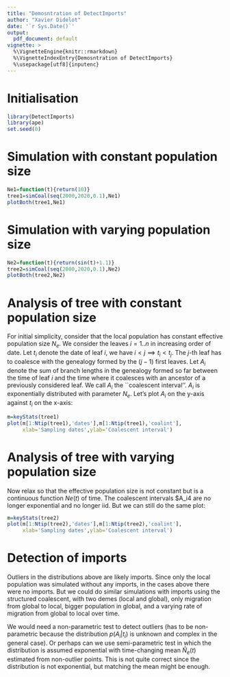 ```yaml
---
title: "Demosntration of DetectImports"
author: "Xavier Didelot"
date: '`r Sys.Date()`'
output:
  pdf_document: default
vignette: >
  %\VignetteEngine{knitr::rmarkdown}
  %\VignetteIndexEntry{Demosntration of DetectImports}
  %\usepackage[utf8]{inputenc}
---
```


# Initialisation

```r
library(DetectImports)
library(ape)
set.seed(0)
```

# Simulation with constant population size 

```r
Ne1=function(t){return(10)}
tree1=simCoal(seq(2000,2020,0.1),Ne1)
plotBoth(tree1,Ne1)
```

# Simulation with varying population size

```r
Ne2=function(t){return(sin(t)+1.1)}
tree2=simCoal(seq(2000,2020,0.1),Ne2)
plotBoth(tree2,Ne2)
```

# Analysis of tree with constant population size

For initial simplicity, consider that the local population has constant effective population size $N_e$.
We consider the leaves $i=1..n$ in increasing order of date. Let $t_i$ denote the date of leaf $i$, we have $i<j \implies t_i<t_j$. The $j$-th leaf has to coalesce with the genealogy formed by the $(j-1)$ first leaves. Let $A_i$ denote the sum of branch lengths in the genealogy formed so far between the time of leaf $i$ and the time where it coalesces with an ancestor of a previously considered leaf. We call $A_i$ the ``coalescent interval''. $A_i$ is exponentially distributed with parameter $N_e$. Let's plot $A_i$ on the y-axis against $t_i$ on the x-axis:

```r
m=keyStats(tree1)
plot(m[1:Ntip(tree1),'dates'],m[1:Ntip(tree1),'coalint'],
     xlab='Sampling dates',ylab='Coalescent interval')
```

# Analysis of tree with varying population size

Now relax so that the effective population size is not constant but is a continuous function $Ne(t)$ of time.  The coalescent intervals $A_i4 are no longer exponential and no longer iid. But we can still do the same plot:

```r
m=keyStats(tree2)
plot(m[1:Ntip(tree2),'dates'],m[1:Ntip(tree2),'coalint'],
     xlab='Sampling dates',ylab='Coalescent interval')
```

# Detection of imports

Outliers in the distributions above are likely imports. Since only the local population was simulated without any imports, in the cases above there were no imports. But we could do similar simulations with imports using the structured coalescent, with two demes (local and global), only migration from global to local, bigger population in global, and a varying rate of migration from global to local over time. 

We would need a non-parametric test to detect outliers (has to be non-parametric because the distribution $p(A_i|t_i)$ is unknown and complex in the general case). Or perhaps can we use semi-parametric test in which the distribution is assumed exponential with time-changing mean $\hat N_e(t)$ estimated from non-outlier points. This is not quite correct since the distribution is not exponential, but matching the mean might be enough.


